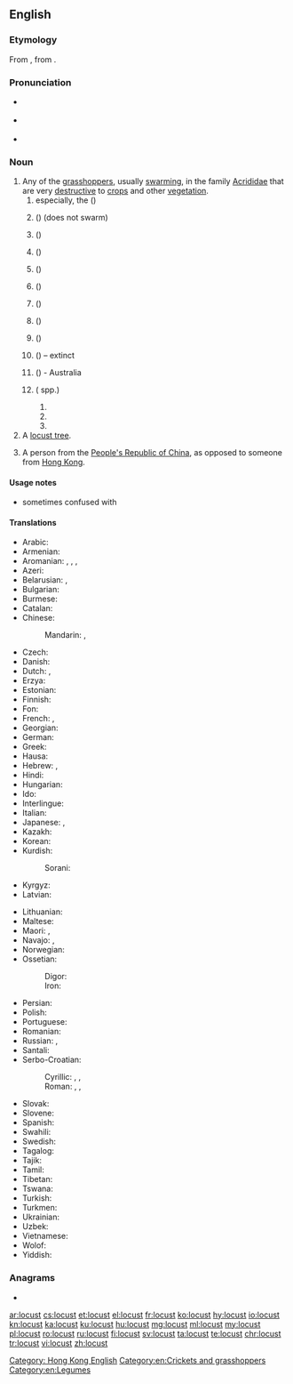 ==English==
{{wikipedia}}

===Etymology===
From {{etyl|fro|en}} {{m|fro|langouste}}, from {{etyl|la|en}} {{m|la|locusta||locust, crustacean, lobster}}.

===Pronunciation===
* {{a|UK}} {{IPA|/ˈləʊ.kəst/|lang=en}}
* {{a|US}} {{IPA|/ˈloʊ.kəst/|lang=en}}
* {{audio|en-us-locust.ogg|Audio (US)|lang=en}}

===Noun===
{{en-noun}}

# Any of the [[grasshopper]]s, usually [[swarming]], in the family [[Acrididae]] that are very [[destructive]] to [[crop]]s and other [[vegetation]].
## especially, the {{vern|migratory locust}} ({{taxlink|Locusta migratoria|species|noshow=1}})
## {{vern|American locust}} ({{taxlink|Schistocerca americana|species|noshow=1}}) (does not swarm)
## {{vern|Australian plague locust}} ({{taxlink|Chortoicetes terminifera|species|noshow=1}})
## {{vern|Bombay locust}} ({{taxlink|Nomadacris succincta|species|noshow=1}})
## {{vern|brown locust}} ({{taxlink|Locustana pardalina|species|noshow=1}})
## {{vern|desert locust}} ({{taxlink|Schistocerca gregaria|species|noshow=1}})
## {{vern|Italian locust}} ({{taxlink|Calliptamus italicus|species|noshow=1}})
## {{vern|Moroccan locust}} ({{taxlink|Dociostaurus maroccanus|species|noshow=1}})
## {{vern|red locust}} ({{taxlink|Nomadacris septemfasciata|species|noshow=1}})
## {{vern|Rocky Mountain locust}} ({{taxlink|Melanoplus spretus|species|noshow=1}}) – extinct
## {{vern|spur-throated locust}} ({{taxlink|Australis procera|species|noshow=1}}) - Australia
## {{vern|tree locust|Tree locust|pl=s}} ({{taxlink|Anacridium|genus|noshow=1}} spp.)
### {{taxlink|Anacridium aegyptium|species|noshow=1}}
### {{taxlink|Anacridium melanorhodon|species|noshow=1}}
### {{taxlink|Anacridium wernerellum|species|noshow=1}}
# A [[locust tree]].
# {{lb|en|Hong Kong|informal|derogatory}} A person from the [[People's Republic of China]], as opposed to someone from [[Hong Kong]].

====Usage notes====
* sometimes confused with {{m|en|locus}}

====Translations====
{{trans-top|type of grasshopper}}
* Arabic: {{t|ar|جَرَادَة|f}}
* Armenian: {{t+|hy|մորեխ|sc=Armn}}
* Aromanian: {{t|rup|lãcustã|f}}, {{t|rup|gãlãgustã|f}}, {{t|rup|scarcaletsu}}, {{t|rup|acridhã|f}}
* Azeri: {{t+|az|çəyirtkə}}
* Belarusian: {{t|be|саранчук|m|alt=саранчу́к|sc=Cyrl}}, {{t|be|саранча|f|alt=саранча́|sc=Cyrl}}
* Bulgarian: {{t+|bg|скакалец|m|alt=скака́лец|sc=Cyrl}}
* Burmese: {{t|my|ကျိုင်းကောင်|sc=Mymr}}
* Catalan: {{t|ca|llagosta|f}}
* Chinese:
*: Mandarin: {{t|cmn|蝗蟲|sc=Hani}}, {{t+|cmn|蝗虫|tr=huángchóng|sc=Hani}}
* Czech: {{t|cs|saranče|n}}
* Danish: {{t|da|vandregræshoppe|c}}
* Dutch: {{t+|nl|treksprinkhaan|m}}, {{t+|nl|sprinkhaan|m}}
* Erzya: {{t|myv|таста}}
* Estonian: {{t|et|rändtirts}}
* Finnish: {{t+|fi|kulkusirkka}}
* Fon: {{t|fon|gbokle}}
* French: {{t+|fr|locuste|f}}, {{t+|fr|criquet|m}}
* Georgian: {{t|ka|კალია|sc=Geor}}
* German: {{t+|de|Heuschrecke|f}}
* Greek: {{t+|el|ακρίδα|f}}
* Hausa: {{t|ha|fàra}}
* Hebrew: {{t+|he|אַרְבֶּה|m}}, {{t|he|חָגָב|m}}
* Hindi: {{t|hi|टिड्डी|sc=Deva}}
* Hungarian: {{t+|hu|sáska}}
* Ido: {{t+|io|lokusto}}
* Interlingue: {{t|ie|locuste}}
* Italian: {{t+|it|locusta|f}}
* Japanese: {{t+|ja|飛蝗|tr=[[ばった]], batta|sc=Jpan}}, {{t|ja|イナゴ|tr=[[いなご]], inago|sc=Jpan}}
* Kazakh: {{t+|kk|шегіртке|sc=Cyrl}}
* Korean: {{t+|ko|메뚜기|sc=Kore}}
* Kurdish:
*: Sorani: {{t|ckb|کوله‌|sc=ku-Arab}}
* Kyrgyz: {{t+|ky|чегиртке|sc=Cyrl}}
* Latvian: {{t|lv|sisenis}}
{{trans-mid}}
* Lithuanian: {{t+|lt|skėrys|m}}
* Maltese: {{t|mt|ġurat|m}}
* Maori: {{t|mi|māwhitiwhiti}}, {{t|mi|rangataua}}
* Navajo: {{t|nv|wóóneeshchʼįįdii}}, {{t|nv|wóóneeshchʼįįdii nahachaʼígíí}}
* Norwegian: {{t|no|gresshoppe|m}}
* Ossetian:
*: Digor: {{l|os|мӕдух}}
*: Iron: {{l|os|мӕтых}}
* Persian: {{t+|fa|ملخ|tr=malax|sc=fa-Arab}}
* Polish: {{t+|pl|szarańcza|f}}
* Portuguese: {{t+|pt|gafanhoto|m}}
* Romanian: {{t+|ro|lăcustă|f}}
* Russian: {{t+|ru|саранча́|f}}, {{t+|ru|саранчу́к|m}}
* Santali: {{t|sat|ᱯᱳᱦᱳ|tr=poho|sc=Olck}}
* Serbo-Croatian:
*: Cyrillic: {{t|sh|скакавац|m|sc=Cyrl}}, {{t|sh|цврчак|m|sc=Cyrl}}, {{t|sh|зрикавац|m|sc=Cyrl}}
*: Roman: {{t+|sh|skakavac|m}}, {{t+|sh|cvrčak|m}}, {{t+|sh|zrikavac|m}}
* Slovak: {{t|sk|saranča|f}}
* Slovene: {{t+|sl|kobilica|f}}
* Spanish: {{t+|es|langosta|f}}
* Swahili: {{t+|sw|nzige}}
* Swedish: {{t+|sv|gräshoppa|c}}
* Tagalog: {{t|tl|balang}}
* Tajik: {{t+|tg|малах}}
* Tamil: {{t+|ta|வெட்டுக்கிளி|sc=Taml}}
* Tibetan: {{t|bo|ཚ་ག་བ་|sc=Tibt}}
* Tswana: {{t|tn|tsie}}
* Turkish: {{t+|tr|çekirge}}
* Turkmen: {{t|tk|çekirtge}}
* Ukrainian: {{t|uk|сарана́|f}}
* Uzbek: {{t+|uz|chigirtka}}
* Vietnamese: {{t+|vi|châu chấu}}
* Wolof: {{t|wo|njéeréer|alt=njéeréer bi}}
* Yiddish: {{t|yi|היישעריק|m}}
{{trans-bottom}}

[[Category: Hong Kong English]]

===Anagrams===
* {{l|en|clouts}}

[[Category:en:Crickets and grasshoppers]]
[[Category:en:Legumes]]

[[ar:locust]]
[[cs:locust]]
[[et:locust]]
[[el:locust]]
[[fr:locust]]
[[ko:locust]]
[[hy:locust]]
[[io:locust]]
[[kn:locust]]
[[ka:locust]]
[[ku:locust]]
[[hu:locust]]
[[mg:locust]]
[[ml:locust]]
[[my:locust]]
[[pl:locust]]
[[ro:locust]]
[[ru:locust]]
[[fi:locust]]
[[sv:locust]]
[[ta:locust]]
[[te:locust]]
[[chr:locust]]
[[tr:locust]]
[[vi:locust]]
[[zh:locust]]